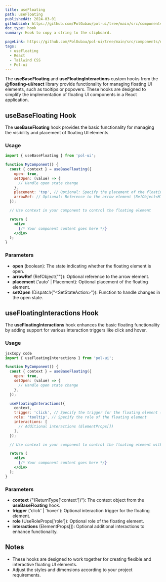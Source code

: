 ```yaml
---
title: useFloating
path: useFloating
publishedAt: 2024-03-01
githubLink: https://github.com/PolGubau/pol-ui/tree/main/src/components/useFloating
doc_type: hook
summary: Hook to copy a string to the clipboard.

pageLink: https://github.com/PolGubau/pol-ui/tree/main/src/components/useFloating
tags:
  - useFloating
  - React
  - Tailwind CSS
  - Pol-ui
---
```


The **useBaseFloating** and **useFloatingInteractions** custom hooks from the **@floating-ui/react** library provide functionality for managing floating UI elements, such as tooltips or popovers. These hooks are designed to simplify the implementation of floating UI components in a React application.

## useBaseFloating Hook

The **useBaseFloating** hook provides the basic functionality for managing the visibility and placement of floating UI elements.

### Usage

```jsx
import { useBaseFloating } from 'pol-ui';

function MyComponent() {
  const { context } = useBaseFloating({
    open: true,
    setOpen: (value) => {
      // Handle open state change
    },
    placement: 'top', // Optional: Specify the placement of the floating element ('auto' or a specific placement)
    arrowRef: // Optional: Reference to the arrow element (RefObject<HTMLDivElement>)
  });

  // Use context in your component to control the floating element

  return (
    <div>
      {/* Your component content goes here */}
    </div>
  );
}

```

### Parameters

- **open** (boolean): The state indicating whether the floating element is open.
- **arrowRef** (RefObject{"<HTMLDivElement>"}): Optional reference to the arrow element.
- **placement** ('auto' | Placement): Optional placement of the floating element.
- **setOpen** (Dispatch{"<SetStateAction<boolean>>"}): Function to handle changes in the open state.

## useFloatingInteractions Hook

The **useFloatingInteractions** hook enhances the basic floating functionality by adding support for various interaction triggers like click and hover.

### Usage

```jsx
jsxCopy code
import { useFloatingInteractions } from 'pol-ui';

function MyComponent() {
  const { context } = useBaseFloating({
    open: true,
    setOpen: (value) => {
      // Handle open state change
    },
  });

  useFloatingInteractions({
    context,
    trigger: 'click', // Specify the trigger for the floating element ('click' or 'hover')
    role: 'tooltip', // Specify the role of the floating element
    interactions: [
      // Additional interactions (ElementProps[])
    ],
  });

  // Use context in your component to control the floating element with interactions

  return (
    <div>
      {/* Your component content goes here */}
    </div>
  );
}

```

### Parameters

- **context** {"(ReturnType<typeof useFloating>['context'])"}: The context object from the **useBaseFloating** hook.
- **trigger** ('click' | 'hover'): Optional interaction trigger for the floating element.
- **role** (UseRoleProps['role']): Optional role of the floating element.
- **interactions** (ElementProps[]): Optional additional interactions to enhance functionality.

## Notes

- These hooks are designed to work together for creating flexible and interactive floating UI elements.
- Adjust the styles and dimensions according to your project requirements.
